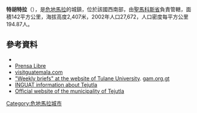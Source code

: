 <!-- 檔案不存在 [[Image:Tejutla_San_Marcos_Guatemala_Cabacera_Municipal.JPG|thumb]] ，可從英文維基百科取得 -->
'''特胡特拉'''（{{lang-es|Tejutla}}），是[[危地馬拉|危地馬拉]]的城鎮，位於該國西南部，由[[聖馬科斯省|聖馬科斯省]]負責管轄，面積142平方公里，海拔高度2,407米，2002年人口27,672，人口密度每平方公里194.87人。

==參考資料==
*{{cite web |title=Monografía e Historia de Tejutla |url=http://munitejutla.webnode.es/monografia-e-historia-de-tejutla-/ |publisher=Municipalidad de Tejutla |location=Guatemala |accessdate=2011-08-31 |language=es |archive-date=2018-01-02 |archive-url=https://web.archive.org/web/20180102134332/http://munitejutla.webnode.es/monografia-e-historia-de-tejutla- |dead-url=no }}
*[https://archive.is/20090109164201/http://www.prensalibre.com/pl/2004/julio/15/93014.html Prensa Libre] {{es icon}}
*[https://web.archive.org/web/20070720090707/http://www.visitguatemala.com/nuevo/destinos_municipio.asp?id=241 visitguatemala.com]
*[https://web.archive.org/web/20080905060938/http://www.tulane.edu/~libweb/RESTRICTED/CERIGUA/1991_0818.txt "Weekly briefs" at the website of Tulane University]. [https://web.archive.org/web/20070212072911/http://www.gam.org.gt/public/publi/pdf/MASACRESenGUATEMALA.pdf gam.org.gt]
*[https://web.archive.org/web/20070720090707/http://www.visitguatemala.com/nuevo/destinos_municipio.asp?id=241 INGUAT information about Tejutla]
*[http://munitejutla.webnode.es/ Official website of the municipality of Tejutla] {{Wayback|url=http://munitejutla.webnode.es/ |date=20160304074300 }} {{es icon}}

{{Coord|15|07|N|91|48|W|display=title|region:GT_type:city_source:GNS-enwiki}}

{{Guatemala-geo-stub}}
[[Category:危地馬拉城市|Category:危地馬拉城市]]